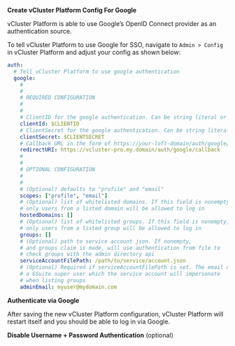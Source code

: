 
<Flow id="sso-google">
<Step>

**Create vCluster Platform Config For Google**

vCluster Platform is able to use Google’s OpenID Connect provider as an authentication source.

To tell vCluster Platform to use Google for SSO, navigate to `Admin > Config` in vCluster Platform and adjust your config as shown below:

```yaml
auth:
  # Tell vCluster Platform to use google authentication
  google:
    #
    #
    # REQUIRED CONFIGURATION
    #
    #
    # ClientID for the google authentication. Can be string literal or pulled from the environment.
    clientId: $CLIENTID
    # ClientSecret for the google authentication. Can be string literal or pulled from the environment.
    clientSecret: $CLIENTSECRET
    # Callback URL in the form of https://your-loft-domain/auth/google/callback
    redirectURI: https://vcluster-pro.my.domain/auth/google/callback
    #
    #
    # OPTIONAL CONFIGURATION
    #
    #
    # (Optional) defaults to "profile" and "email"
    scopes: ["profile", "email"]
    # (Optional) list of whitelisted domains. If this field is nonempty,
    # only users from a listed domain will be allowed to log in
    hostedDomains: []
    # (Optional) list of whitelisted groups. If this field is nonempty,
    # only users from a listed group will be allowed to log in
    groups: []
    # (Optional) path to service account json. If nonempty,
    # and groups claim is made, will use authentication from file to
    # check groups with the admin directory api
    serviceAccountFilePath: /path/to/service/account.json
    # (Optional) Required if serviceAccountFilePath is set. The email of
    # a GSuite super user which the service account will impersonate
    # when listing groups
    adminEmail: myuser@mydomain.com
```

</Step>
<Step>

**Authenticate via Google**

After saving the new vCluster Platform configuration, vCluster Platform will restart itself and you should be able to log in via Google.

</Step>
<Step>

**Disable Username + Password Authentication** (optional)

<DisablePasswordAuthPartial/>
</Step>
</Flow>
